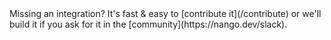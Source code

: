 <Tip>
    Missing an integration? It's fast & easy to [contribute it](/contribute) or we'll build it if you ask for it in the [community](https://nango.dev/slack).
</Tip>

<CardGroup cols={4}>
    <Card title="Battlenet" href="/integrations/all/battlenet" color="#68a063" />
    <Card title="Discord" href="/integrations/all/discord" color="#68a063" />
    <Card title="Epic Games" href="/integrations/all/epic-games" color="#68a063" />
    <Card title="Twitch" href="/integrations/all/twitch" color="#68a063" />
</CardGroup>
